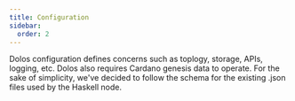 ```yaml
---
title: Configuration
sidebar:
  order: 2
---
```



Dolos configuration defines concerns such as toplogy, storage, APIs, logging, etc. Dolos also requires Cardano genesis data to operate. For the sake of simplicity, we've decided to follow the schema for the existing .json files used by the Haskell node.

<CardGrid>
  <LinkCard title="Initialize" href="./configuration/initialize" />
  <LinkCard title="Sources" href="./configuration/sources" />
  <LinkCard title="Schema" href="./configuration/schema" />
</CardGrid>